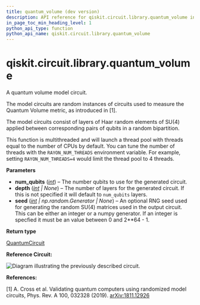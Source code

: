 ```yaml
---
title: quantum_volume (dev version)
description: API reference for qiskit.circuit.library.quantum_volume in the dev version of qiskit
in_page_toc_min_heading_level: 1
python_api_type: function
python_api_name: qiskit.circuit.library.quantum_volume
---
```


<span id="qiskit-circuit-library-quantum-volume" />

# qiskit.circuit.library.quantum\_volume

<Function id="qiskit.circuit.library.quantum_volume" isDedicatedPage={true} github="https://github.com/Qiskit/qiskit/tree/main/qiskit/circuit/library/quantum_volume.py#L139-L186" signature="qiskit.circuit.library.quantum_volume(num_qubits, depth=None, seed=None)">
  A quantum volume model circuit.

  The model circuits are random instances of circuits used to measure the Quantum Volume metric, as introduced in \[1].

  The model circuits consist of layers of Haar random elements of SU(4) applied between corresponding pairs of qubits in a random bipartition.

  This function is multithreaded and will launch a thread pool with threads equal to the number of CPUs by default. You can tune the number of threads with the `RAYON_NUM_THREADS` environment variable. For example, setting `RAYON_NUM_THREADS=4` would limit the thread pool to 4 threads.

  **Parameters**

  *   **num\_qubits** ([*int*](https://docs.python.org/3/library/functions.html#int "(in Python v3.13)")) – The number qubits to use for the generated circuit.
  *   **depth** ([*int*](https://docs.python.org/3/library/functions.html#int "(in Python v3.13)") *| None*) – The number of layers for the generated circuit. If this is not specified it will default to `num_qubits` layers.
  *   **seed** ([*int*](https://docs.python.org/3/library/functions.html#int "(in Python v3.13)") *| np.random.Generator | None*) – An optional RNG seed used for generating the random SU(4) matrices used in the output circuit. This can be either an integer or a numpy generator. If an integer is specfied it must be an value between 0 and 2\*\*64 - 1.

  **Return type**

  [QuantumCircuit](qiskit.circuit.QuantumCircuit "qiskit.circuit.QuantumCircuit")

  **Reference Circuit:**

  ![Diagram illustrating the previously described circuit.](/docs/images/api/qiskit/dev/qiskit-circuit-library-quantum_volume-1.avif)

  **References:**

  \[1] A. Cross et al. Validating quantum computers using randomized model circuits, Phys. Rev. A 100, 032328 (2019). [arXiv:1811.12926](https://arxiv.org/abs/1811.12926)
</Function>

